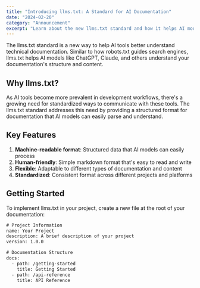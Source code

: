 ```yaml
---
title: "Introducing llms.txt: A Standard for AI Documentation"
date: "2024-02-20"
category: "Announcement"
excerpt: "Learn about the new llms.txt standard and how it helps AI models better understand your documentation."
---
```


The llms.txt standard is a new way to help AI tools better understand technical documentation. Similar to how robots.txt guides search engines, llms.txt helps AI models like ChatGPT, Claude, and others understand your documentation's structure and content.

## Why llms.txt?

As AI tools become more prevalent in development workflows, there's a growing need for standardized ways to communicate with these tools. The llms.txt standard addresses this need by providing a structured format for documentation that AI models can easily parse and understand.

## Key Features

1. **Machine-readable format**: Structured data that AI models can easily process
2. **Human-friendly**: Simple markdown format that's easy to read and write
3. **Flexible**: Adaptable to different types of documentation and content
4. **Standardized**: Consistent format across different projects and platforms

## Getting Started

To implement llms.txt in your project, create a new file at the root of your documentation:

```txt
# Project Information
name: Your Project
description: A brief description of your project
version: 1.0.0

# Documentation Structure
docs:
  - path: /getting-started
    title: Getting Started
  - path: /api-reference
    title: API Reference

